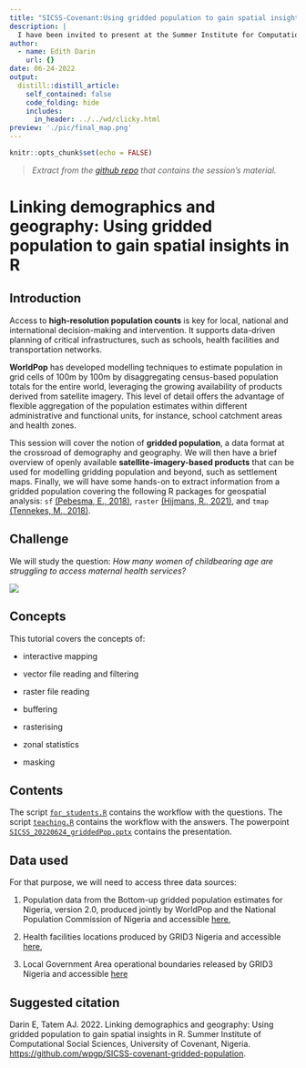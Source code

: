```yaml
---
title: "SICSS-Covenant:Using gridded population to gain spatial insights in R"
description: |
  I have been invited to present at the Summer Institute for Computational Social Sciences in University of Covenant. My talks starts is about gridded population as a tool to link  demographics and geography. It starts with a global overview of the definition, production and use of this innovative data and pursues with a hands-on in R to gain spatial insights on demography in Nigeria.
author:
  - name: Edith Darin
    url: {}
date: 06-24-2022
output:
  distill::distill_article:
    self_contained: false
    code_folding: hide
    includes:
      in_header: ../../wd/clicky.html
preview: './pic/final_map.png'
---
```


```r
knitr::opts_chunk$set(echo = FALSE)
```

> *Extract from the [github repo](https://github.com/wpgp/SICSS-covenant-gridded-population) that contains the session's material.*

# Linking demographics and geography: Using gridded population to gain spatial insights in R

## Introduction

Access to **high-resolution population counts** is key for local, national and international decision-making and intervention. It supports data-driven planning of critical infrastructures, such as schools, health facilities and transportation networks.

**WorldPop** has developed modelling techniques to estimate population in grid cells of 100m by 100m by disaggregating census-based population totals for the entire world, leveraging the growing availability of products derived from satellite imagery. This level of detail offers the advantage of flexible aggregation of the population estimates within different administrative and functional units, for instance, school catchment areas and health zones.

This session will cover the notion of **gridded population**, a data format at the crossroad of demography and geography. We will then have a brief overview of openly available **satellite-imagery-based products** that can be used for modelling gridding population and beyond, such as settlement maps. Finally, we will have some hands-on to extract information from a gridded population covering the following R packages for geospatial analysis: `sf` [(Pebesma, E., 2018)](https://r-spatial.github.io/sf/), `raster` [(Hijmans, R., 2021)](https://cran.r-project.org/web/packages/raster/index.html), and `tmap` [(Tennekes, M., 2018)](https://r-tmap.github.io/tmap/index.html).

## Challenge

We will study the question: *How many women of childbearing age are struggling to access maternal health services?*

![](./pic/final_map.png)

## Concepts

This tutorial covers the concepts of:

-   interactive mapping

-   vector file reading and filtering

-   raster file reading

-   buffering

-   rasterising

-   zonal statistics

-   masking

## Contents

The script [`for_students.R`](https://github.com/wpgp/SICSS-covenant-gridded-population/blob/master/for_students.R) contains the workflow with the questions. The script [`teaching.R`](https://github.com/wpgp/SICSS-covenant-gridded-population/blob/master/teaching.R) contains the workflow with the answers. The powerpoint [`SICSS_20220624_griddedPop.pptx`](https://github.com/wpgp/SICSS-covenant-gridded-population/blob/master/SICSS_20220624_griddedPop.pptx) contains the presentation.

## Data used

For that purpose, we will need to access three data sources:

1.  Population data from the Bottom-up gridded population estimates for Nigeria, version 2.0, produced jointly by WorldPop and the National Population Commission of Nigeria and accessible [here](https://wopr.worldpop.org/?NGA/Population/v2.0),

2.  Health facilities locations produced by GRID3 Nigeria and accessible [here](https://data.grid3.org/datasets/GRID3::grid3-nigeria-health-care-facilities--1/about),

3.  Local Government Area operational boundaries released by GRID3 Nigeria and accessible [here](https://data.grid3.org/datasets/GRID3::grid3-nigeria-local-government-area-boundaries/about)

## Suggested citation

Darin E, Tatem AJ. 2022. Linking demographics and geography: Using gridded population to gain spatial insights in R. Summer Institute of Computational Social Sciences, University of Covenant, Nigeria. <https://github.com/wpgp/SICSS-covenant-gridded-population>.

![](./pic/sicss.png){width="10"}
